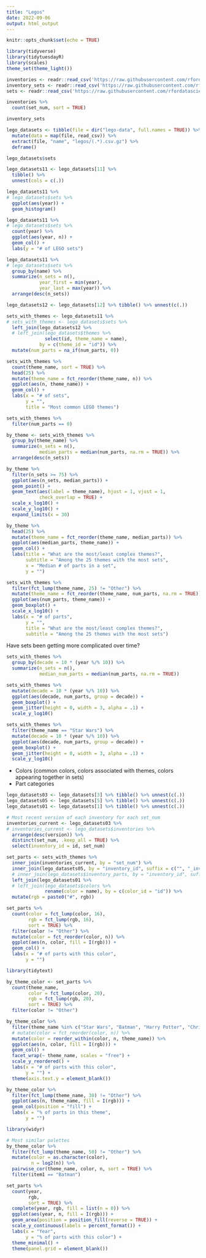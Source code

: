 ```yaml
---
title: "Legos"
date: 2022-09-06
output: html_output
---
```


```r
knitr::opts_chunk$set(echo = TRUE)

library(tidyverse)
library(tidytuesdayR)
library(scales)
theme_set(theme_light())

```

```r

inventories <- readr::read_csv('https://raw.githubusercontent.com/rfordatascience/tidytuesday/master/data/2022/2022-09-06/inventories.csv.gz')
inventory_sets <- readr::read_csv('https://raw.githubusercontent.com/rfordatascience/tidytuesday/master/data/2022/2022-09-06/inventory_sets.csv.gz')
sets <- readr::read_csv('https://raw.githubusercontent.com/rfordatascience/tidytuesday/master/data/2022/2022-09-06/sets.csv.gz')
```

```r
inventories %>%
  count(set_num, sort = TRUE)

inventory_sets

lego_datasets <- tibble(file = dir("lego-data", full.names = TRUE)) %>%
  mutate(data = map(file, read_csv)) %>%
  extract(file, "name", "legos/(.*).csv.gz") %>%
  deframe()

lego_datasets$sets

lego_datasets11 <- lego_datasets[11] %>% 
  tibble() %>% 
  unnest(cols = c(.))

lego_datasets11 %>% 
# lego_datasets$sets %>%
  ggplot(aes(year)) +
  geom_histogram()

lego_datasets11 %>% 
# lego_datasets$sets %>%
  count(year) %>%
  ggplot(aes(year, n)) +
  geom_col() +
  labs(y = "# of LEGO sets")

lego_datasets11 %>% 
# lego_datasets$sets %>%
  group_by(name) %>%
  summarize(n_sets = n(),
            year_first = min(year),
            year_last = max(year)) %>%
  arrange(desc(n_sets))

lego_datasets12 <- lego_datasets[12] %>% tibble() %>% unnest(c(.))

sets_with_themes <- lego_datasets11 %>% 
# sets_with_themes <- lego_datasets$sets %>%
  left_join(lego_datasets12 %>%
  # left_join(lego_datasets$themes %>%
              select(id, theme_name = name),
            by = c(theme_id = "id")) %>%
  mutate(num_parts = na_if(num_parts, 0))

sets_with_themes %>%
  count(theme_name, sort = TRUE) %>%
  head(25) %>%
  mutate(theme_name = fct_reorder(theme_name, n)) %>%
  ggplot(aes(n, theme_name)) +
  geom_col() +
  labs(x = "# of sets",
       y = "",
       title = "Most common LEGO themes")

sets_with_themes %>%
  filter(num_parts == 0)

by_theme <- sets_with_themes %>%
  group_by(theme_name) %>%
  summarize(n_sets = n(),
            median_parts = median(num_parts, na.rm = TRUE)) %>%
  arrange(desc(n_sets))

by_theme %>%
  filter(n_sets >= 75) %>%
  ggplot(aes(n_sets, median_parts)) +
  geom_point() +
  geom_text(aes(label = theme_name), hjust = 1, vjust = 1,
            check_overlap = TRUE) +
  scale_x_log10() +
  scale_y_log10() +
  expand_limits(x = 30)

by_theme %>%
  head(25) %>%
  mutate(theme_name = fct_reorder(theme_name, median_parts)) %>%
  ggplot(aes(median_parts, theme_name)) +
  geom_col() +
  labs(title = "What are the most/least complex themes?",
       subtitle = "Among the 25 themes with the most sets",
       x = "Median # of parts in a set",
       y = "")

sets_with_themes %>%
  filter(fct_lump(theme_name, 25) != "Other") %>%
  mutate(theme_name = fct_reorder(theme_name, num_parts, na.rm = TRUE)) %>%
  ggplot(aes(num_parts, theme_name)) +
  geom_boxplot() +
  scale_x_log10() +
  labs(x = "# of parts",
       y = "",
       title = "What are the most/least complex themes?",
       subtitle = "Among the 25 themes with the most sets")
```

Have sets been getting more complicated over time?

```r
sets_with_themes %>%
  group_by(decade = 10 * (year %/% 10)) %>%
  summarize(n_sets = n(),
            median_num_parts = median(num_parts, na.rm = TRUE))

sets_with_themes %>%
  mutate(decade = 10 * (year %/% 10)) %>%
  ggplot(aes(decade, num_parts, group = decade)) +
  geom_boxplot() +
  geom_jitter(height = 0, width = 3, alpha = .1) +
  scale_y_log10()

sets_with_themes %>%
  filter(theme_name == "Star Wars") %>%
  mutate(decade = 10 * (year %/% 10)) %>%
  ggplot(aes(decade, num_parts, group = decade)) +
  geom_boxplot() +
  geom_jitter(height = 0, width = 3, alpha = .1) +
  scale_y_log10()
```

- Colors (common colors, colors associated with themes, colors appearing together in sets)
- Part categories 

```r
lego_datasets03 <- lego_datasets[3] %>% tibble() %>% unnest(c(.))
lego_datasets05 <- lego_datasets[5] %>% tibble() %>% unnest(c(.))
lego_datasets01 <- lego_datasets[1] %>% tibble() %>% unnest(c(.))

# Most recent version of each inventory for each set_num
inventories_current <- lego_datasets03 %>%
# inventories_current <- lego_datasets$inventories %>%
  arrange(desc(version)) %>%
  distinct(set_num, .keep_all = TRUE) %>%
  select(inventory_id = id, set_num)

set_parts <- sets_with_themes %>%
  inner_join(inventories_current, by = "set_num") %>%
  inner_join(lego_datasets05, by = "inventory_id", suffix = c("", "_inventory")) %>%
  # inner_join(lego_datasets$inventory_parts, by = "inventory_id", suffix = c("", "_inventory")) %>%
  left_join(lego_datasets01 %>%
  # left_join(lego_datasets$colors %>%
              rename(color = name), by = c(color_id = "id")) %>%
  mutate(rgb = paste0("#", rgb))

set_parts %>%
  count(color = fct_lump(color, 16),
        rgb = fct_lump(rgb, 16),
        sort = TRUE) %>%
  filter(color != "Other") %>%
  mutate(color = fct_reorder(color, n)) %>%
  ggplot(aes(n, color, fill = I(rgb))) +
  geom_col() +
  labs(x = "# of parts with this color",
       y = "")
```

```r
library(tidytext)

by_theme_color <- set_parts %>%
  count(theme_name,
        color = fct_lump(color, 20),
        rgb = fct_lump(rgb, 20),
        sort = TRUE) %>%
  filter(color != "Other")

by_theme_color %>%
  filter(theme_name %in% c("Star Wars", "Batman", "Harry Potter", "Christmas")) %>%
  # mutate(color = fct_reorder(color, n)) %>%
  mutate(color = reorder_within(color, n, theme_name)) %>%
  ggplot(aes(n, color, fill = I(rgb))) +
  geom_col() +
  facet_wrap(~ theme_name, scales = "free") +
  scale_y_reordered() +
  labs(x = "# of parts with this color",
       y = "") +
  theme(axis.text.y = element_blank())

by_theme_color %>%
  filter(fct_lump(theme_name, 30) != "Other") %>%
  ggplot(aes(n, theme_name, fill = I(rgb))) +
  geom_col(position = "fill") +
  labs(x = "% of parts in this theme",
       y = "")

library(widyr)

# Most similar palettes
by_theme_color %>%
  filter(fct_lump(theme_name, 50) != "Other") %>%
  mutate(color = as.character(color),
         n = log2(n)) %>%
  pairwise_cor(theme_name, color, n, sort = TRUE) %>%
  filter(item1 == "Batman")
```

```r
set_parts %>%
  count(year,
        rgb,
        sort = TRUE) %>%
  complete(year, rgb, fill = list(n = 0)) %>%
  ggplot(aes(year, n, fill = I(rgb))) +
  geom_area(position = position_fill(reverse = TRUE)) +
  scale_y_continuous(labels = percent_format()) +
  labs(x = "Year",
       y = "% of parts with this color") +
  theme_minimal() +
  theme(panel.grid = element_blank())
```







